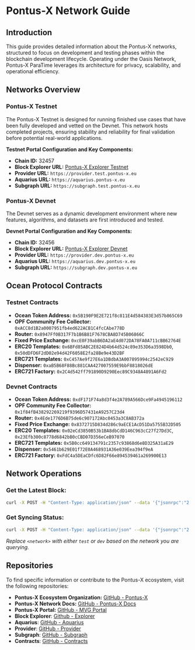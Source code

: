 # Pontus-X Network Guide

## Introduction
This guide provides detailed information about the Pontus-X networks, structured to focus on development and testing phases within the blockchain development lifecycle. Operating under the Oasis Network, Pontus-X ParaTime leverages its architecture for privacy, scalability, and operational efficiency.

## Networks Overview

### Pontus-X Testnet
The Pontus-X Testnet is designed for running finished use cases that have been fully developed and vetted on the Devnet. This network hosts completed projects, ensuring stability and reliability for final validation before potential real-world applications.

**Testnet Portal Configuration and Key Components:**
- **Chain ID:** 32457
- **Block Explorer URL:** [Pontus-X Explorer Testnet](https://explorer.pontus-x.eu/testnet/pontusx)
- **Provider URL:** `https://provider.test.pontus-x.eu`
- **Aquarius URL:** `https://aquarius.pontus-x.eu`
- **Subgraph URL:** `https://subgraph.test.pontus-x.eu`

### Pontus-X Devnet
The Devnet serves as a dynamic development environment where new features, algorithms, and datasets are first introduced and tested.

**Devnet Portal Configuration and Key Components:**
- **Chain ID:** 32456
- **Block Explorer URL:** [Pontus-X Explorer Devnet](https://explorer.dev.pontus-x.eu/testnet/pontusx)
- **Provider URL:** `https://provider.dev.pontus-x.eu`
- **Aquarius URL:** `https://aquarius.dev.pontus-x.eu`
- **Subgraph URL:** `https://subgraph.dev.pontus-x.eu`

## Ocean Protocol Contracts


### Testnet Contracts
- **Ocean Token Address:** `0x5B190F9E2E721f8c811E4d584383E3d57b865C69`
- **OPF Community Fee Collector:** `0xACC8d1B2a0007951fb4ed622ACB1C4fcCAbe778D`
- **Router:** `0x8947Ff0B317F7b1B6B81F7678CBA8D745B06866C`
- **Fixed Price Exchange:** `0xcE0F39abB6DA2aE4d072DA78FA0A711cBB62764E`
- **ERC20 Templates:** `0x6BFd85ABC2E824D4b64d524c89e353D6a3598Db0`, `0x50dDFD6F2dD02e94d42F6058E2fa28Be9e43D2BF`
- **ERC721 Templates:** `0xC457Ae9f27E6a1DBdbA3A007895994c2542eC929`
- **Dispenser:** `0xaB5B68F88Bc881CAA427007559E9bbF8818026dE`
- **ERC721 Factory:** `0x2C4d542ff791890D9290Eec89C9348A4891A6Fd2`


### Devnet Contracts
- **Ocean Token Address:** `0xdF171F74a8d3f4e2A789A566Dce9Fa4945196112`
- **OPF Community Fee Collector:** `0x1f84fB438292269219f9396D57431eA9257C23d4`
- **Router:** `0x4Ede1776D6B75de6c907172Abc0453a3C8AB372a`
- **Fixed Price Exchange:** `0x8372715D834d286c9aECE1AcD51Da5755B32D505`
- **ERC20 Templates:** `0x02eCd3850B53b1BA8dbCdD146C963cC27f27Dd3C`, `0x23Efb300c8778d6842bB0cCBD07D356eCeB97070`
- **ERC721 Templates:** `0x5B0cc649134791c2357c93868d6e8D325A31aE29`
- **Dispenser:** `0x5461b629E01f72E0A468931A36e039Eea394f9eA`
- **ERC721 Factory:** `0xFdC4a5DEaCDfc6D82F66e894539461a269900E13`

## Network Operations

### Get the Latest Block:
```bash
curl -X POST -H "Content-Type: application/json" --data '{"jsonrpc":"2.0","method":"eth_getBlockByNumber","params":["latest", false],"id":1}' https://rpc.<network>.pontus-x.eu/
```

### Get Syncing Status:
```bash
curl -X POST -H "Content-Type: application/json" --data '{"jsonrpc":"2.0","method":"eth_syncing","params":[],"id":1}' https://rpc.<network>.pontus-x.eu/
```
*Replace `<network>` with either `test` or `dev` based on the network you are querying.*

## Repositories
To find specific information or contribute to the Pontus-X ecosystem, visit the following repositories:
- **Pontus-X Ecosystem Organization:** [GitHub - Pontus-X](https://github.com/Pontus-X)
- **Pontus-X Network Docs:** [GitHub - Pontus-X Docs](https://github.com/deltadao/pontus-x-docs/)
- **Pontus-X Portal:** [GitHub - MVG Portal](https://github.com/deltaDAO/mvg-portal)
- **Block Explorer**: [Github - Explorer](https://github.com/oasisprotocol/explorer/)
- **Aquarius**: [GitHub - Aquarius](https://github.com/OceanProtocolEnterprise/aquarius)
- **Provider**: [GitHub - Provider](https://github.com/OceanProtocolEnterprise/provider)
- **Subgraph**: [GitHub - Subgraph](https://github.com/OceanProtocolEnterprise/ocean-subgraph)
- **Contracts**: [GitHub - Contracts](https://github.com/OceanProtocolEnterprise/contracts)
